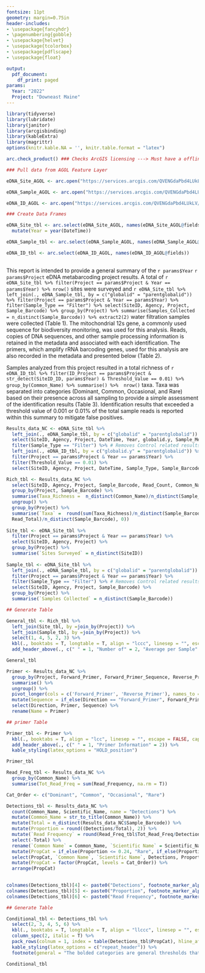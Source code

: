 ```yaml
---
fontsize: 11pt
geometry: margin=0.75in
header-includes:
- \usepackage{fancyhdr}
- \pagenumbering{gobble}
- \usepackage{helvet}
- \usepackage{tcolorbox}
- \usepackage{pdflscape}
- \usepackage{float}

output:
  pdf_document:
    df_print: paged
params:
  Year: "2022" 
  Project: "Downeast Maine"
---
```


```r
library(tidyverse)
library(lubridate)
library(janitor)
library(arcgisbinding)
library(kableExtra)
library(magrittr)
options(knitr.kable.NA = '', knitr.table.format = "latex")
```

```r

arc.check_product() ### Checks ArcGIS licensing ---> Must have a offline version of this license

### Pull data from AGOL Feature Layer

eDNA_Site_AGOL <- arc.open("https://services.arcgis.com/QVENGdaPbd4LUkLV/arcgis/rest/services/service_e3946187cb074dc38dcd019e63bce517/FeatureServer/0")

eDNA_Sample_AGOL <- arc.open("https://services.arcgis.com/QVENGdaPbd4LUkLV/arcgis/rest/services/service_e3946187cb074dc38dcd019e63bce517/FeatureServer/1") 

eDNA_ID_AGOL <- arc.open("https://services.arcgis.com/QVENGdaPbd4LUkLV/arcgis/rest/services/service_e3946187cb074dc38dcd019e63bce517/FeatureServer/2")

### Create Data Frames

eDNA_Site_tbl <- arc.select(eDNA_Site_AGOL, names(eDNA_Site_AGOL@fields)) %>% 
  mutate(Year = year(DateTime))

eDNA_Sample_tbl <- arc.select(eDNA_Sample_AGOL, names(eDNA_Sample_AGOL@fields)) 

eDNA_ID_tbl <- arc.select(eDNA_ID_AGOL, names(eDNA_ID_AGOL@fields)) 
  
```

\newcommand{\fon}[1]{\fontfamily{#1}\selectfont} 

\begin{tcolorbox}[colback=black,colframe=black,coltext=white,left*=2mm,height=11mm, sharp corners,fontupper=\LARGE\fon{phv}\bfseries]
U.S. Fish \& Wildlife Service
\end{tcolorbox}\vspace{-.1cm}

\Large\textbf{\fontfamily{phv}\selectfont eDNA Metabarcoding Results Summary Report}\vspace{-.85cm}
\section{\Large\textmd{\textit{`r params$Project`, `r params$Year`}}}\vspace{-.15cm}
\raggedright\selectfont\large This report is intended to provide a general summary of the `r params$Year` `r params$Project` eDNA metabarcoding project results. A total of `r eDNA_Site_tbl %>% filter(Project == params$Project & Year == params$Year) %>% nrow()` sites were surveyed and `r eDNA_Site_tbl %>%  left_join(., eDNA_Sample_tbl, by = c("globalid" = "parentglobalid")) %>% filter(Project == params$Project & Year == params$Year) %>% filter(Sample_Type == "Filter") %>% select(SiteID, Agency, Project, Sample_Barcode) %>% group_by(Project) %>% summarise(Samples_Collected = n_distinct(Sample_Barcode)) %>% extract2(2)` water filtration samples were collected (Table 1). The mitochondrial 12s gene, a commonly used sequence for biodiversity monitoring, was used for this analysis. Reads, copies of DNA sequences, and other sample processing information is retained in the metadata and associated with each identification. The primers, which amplify rRNA barcoding genes, used for this analysis are also recorded in the metadata and presented below (Table 2).          

Samples analyzed from this project resulted in a total richness of `r eDNA_ID_tbl %>% filter(ID_Project == params$Project & str_detect(SiteID_ID, params$Year) & Threshold_Value == 0.01) %>% group_by(Common_Name) %>% summarise() %>%  nrow()` taxa. Taxa was separated into categories (Dominant, Common, Occasional, and Rare) based on their presence across all sampling to provide a simple assessment of the identification results (Table 3). Identification results that exceeded a threshold value of 0.001 or 0.01% of the total sample reads is reported within this summary to mitigate false positives.  

\vspace{.8cm}

```r

Results_data_NC <- eDNA_Site_tbl %>% 
  left_join(., eDNA_Sample_tbl, by = c("globalid" = "parentglobalid")) %>% 
  select(SiteID, Agency, Project, DateTime, Year, globalid.y, Sample_Method, Sample_Type, Sample_Barcode) %>% 
  filter(Sample_Type == "Filter") %>% # Removes Control related results
  left_join(., eDNA_ID_tbl, by = c("globalid.y" = "parentglobalid")) %>% 
  filter(Project == params$Project & Year == params$Year) %>% 
  filter(Threshold_Value == 0.01) %>% 
  select(SiteID, Agency, Project, DateTime, Sample_Type, Sample_Barcode, Common_Name, Scientific_Name, Forward_Primer, Forward_Primer_Sequence, Reverse_Primer, Reverse_Primer_Sequence, Gene_Target, Read_Count, Read_Frequency)

```

```r

Rich_tbl <- Results_data_NC %>% 
  select(SiteID, Agency, Project, Sample_Barcode, Read_Count, Common_Name) %>% 
  group_by(Project, Sample_Barcode) %>% 
  summarise(Taxa_Richness =  n_distinct(Common_Name)/n_distinct(Sample_Barcode), Read_Total =  sum(Read_Count)/n_distinct(Sample_Barcode)) %>% 
  ungroup() %>% 
  group_by(Project) %>% 
  summarise(`Taxa` =  round(sum(Taxa_Richness)/n_distinct(Sample_Barcode), 1), `Reads` =  round(sum(
  Read_Total)/n_distinct(Sample_Barcode), 0))
  
Site_tbl <- eDNA_Site_tbl %>% 
  filter(Project == params$Project & Year == params$Year) %>% 
  select(SiteID, Agency, Project) %>%
  group_by(Project) %>% 
  summarise(`Sites Surveyed` = n_distinct(SiteID))
  
Sample_tbl <- eDNA_Site_tbl %>% 
  left_join(., eDNA_Sample_tbl, by = c("globalid" = "parentglobalid")) %>% 
  filter(Project == params$Project & Year == params$Year) %>% 
  filter(Sample_Type == "Filter") %>% # Removes Control related results
  select(SiteID, Agency, Project, Sample_Barcode) %>%
  group_by(Project) %>% 
  summarise(`Samples Collected` = n_distinct(Sample_Barcode))

## Generate Table

General_tbl <- Rich_tbl %>%
  left_join(Site_tbl, by =join_by(Project)) %>% 
  left_join(Sample_tbl, by =join_by(Project)) %>% 
  select(1, 4, 5, 2, 3) %>% 
  kbl(., booktabs = T, longtable = T, align = "lccc", linesep = "", escape = FALSE, caption = "Total sample effort and average taxa richness.", format.args = list(big.mark = ",")) %>% # Creates a table of the DF
  add_header_above(., c(" " = 1, "Number of" = 2, "Average per Sample" = 2))

General_tbl
```

\vspace{.6cm}

```r

Primer <- Results_data_NC %>% 
  group_by(Project, Forward_Primer, Forward_Primer_Sequence, Reverse_Primer, Reverse_Primer_Sequence) %>% 
  summarise() %>% 
  ungroup() %>% 
  pivot_longer(cols = c('Forward_Primer', 'Reverse_Primer'), names_to = "Direction", values_to = "Primer") %>% 
  mutate(Sequence = if_else(Direction == "Forward_Primer", Forward_Primer_Sequence, Reverse_Primer_Sequence), Direction = if_else(Direction == "Forward_Primer", "Forward", "Reverse")) %>% 
  select(Direction, Primer, Sequence) %>% 
  rename(Name = Primer)

## primer Table

Primer_tbl <- Primer %>%
  kbl(., booktabs = T, align = "lcc", linesep = "", escape = FALSE, caption = "Primer and primer sequence information.") %>% # Creates a table of the DF
  add_header_above(., c(" " = 1, "Primer Information" = 2)) %>%
  kable_styling(latex_options = "HOLD_position")

Primer_tbl
```

\vspace{1.2cm}

\noindent
\color{black}\rule{\linewidth}{0.2mm}\vspace{.2cm}
\normalsize\textbf{\textit{Questions related to this summary report or the metabarcoding results can be directed to:}}\vspace{.3cm}
\newline\textit{Aaron Maloy, Geneticist, Northeast Fishery Center, Phone: 570-726-4247, Email: aaron\_maloy$@$fws.gov}

\newpage

```r

Read_Freq_tbl <- Results_data_NC %>% 
  group_by(Common_Name) %>% 
  summarise(Tot_Read_Freq = sum(Read_Frequency, na.rm = T)) 

Cat_Order <- c("Dominant", "Common", "Occasional", "Rare")

Detections_tbl <- Results_data_NC %>% 
  count(Common_Name, Scientific_Name, name = "Detections") %>% 
  mutate(Common_Name = str_to_title(Common_Name)) %>% 
  mutate(Total = n_distinct(Results_data_NC$Sample_Barcode)) %>% 
  mutate(Proportion = round((Detections/Total), 2)) %>% 
  mutate(`Read Frequency` = round(Read_Freq_tbl$Tot_Read_Freq/Detections, 2)) %>%  
  select(-Total) %>% 
  rename(`Common Name` = Common_Name, `Scientific Name` = Scientific_Name) %>% 
  mutate(PropCat = if_else(Proportion <= 0.24, "Rare", if_else(Proportion >= 0.25 & Proportion <= 0.50, "Occasional", if_else(Proportion >= 0.51 & Proportion <= 0.75, "Common", "Dominant")))) %>% 
  select(PropCat, `Common Name`, `Scientific Name`, Detections, Proportion, `Read Frequency`) %>% 
  mutate(PropCat = factor(PropCat, levels = Cat_Order)) %>% 
  arrange(PropCat)
  

colnames(Detections_tbl)[4] <- paste0("Detections", footnote_marker_alphabet(1))
colnames(Detections_tbl)[5] <- paste0("Proportion", footnote_marker_alphabet(2))
colnames(Detections_tbl)[6] <- paste0("Read Frequency", footnote_marker_alphabet(3))

## Generate Table

Conditional_tbl <- Detections_tbl %>% 
  select(2, 3, 4, 5, 6) %>% 
  kbl(., booktabs = T, longtable = T, align = "llccc", linesep = "", escape = FALSE, caption = "eDNA metabarcoding identification results.") %>% # Creates a table of the DF
  column_spec(2, italic = T) %>% 
  pack_rows(colnum = 1, index = table(Detections_tbl$PropCat), hline_after = T, bold = T) %>% 
  kable_styling(latex_options = c("repeat_header")) %>% 
  footnote(general = "The bolded categories are general thresholds that denote whether that taxas presence was Dominant (>75%), Common (75-50%), Occasional (50-25%), or Rare (<25%) across the entirity of sampling.", alphabet = c("Detections refer to samples where eDNA of the specified taxa was present.", "The proportion is the fraction of samples which eDNA was present across the entirety of sampling.", "Read Frequency represents the mean read frequency per positive detection sample."), threeparttable = T)

Conditional_tbl
```

